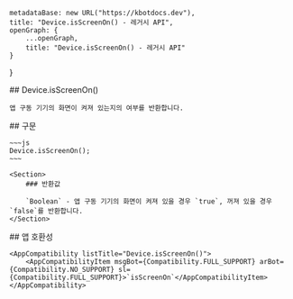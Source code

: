 
    metadataBase: new URL("https://kbotdocs.dev"),
    title: "Device.isScreenOn() - 레거시 API",
    openGraph: {
        ...openGraph,
        title: "Device.isScreenOn() - 레거시 API"
    }
}

<Section>
    ## Device.isScreenOn()

    앱 구동 기기의 화면이 켜져 있는지의 여부를 반환합니다.
</Section>
<Section>
    ## 구문

    ~~~js
    Device.isScreenOn();
    ~~~

    <Section>
        ### 반환값

        `Boolean` - 앱 구동 기기의 화면이 켜져 있을 경우 `true`, 꺼져 있을 경우 `false`를 반환합니다.
    </Section>
</Section>
<Section>
    ## 앱 호환성

    <AppCompatibility listTitle="Device.isScreenOn()">
        <AppCompatibilityItem msgBot={Compatibility.FULL_SUPPORT} arBot={Compatibility.NO_SUPPORT} sl={Compatibility.FULL_SUPPORT}>`isScreenOn`</AppCompatibilityItem>
    </AppCompatibility>
</Section>